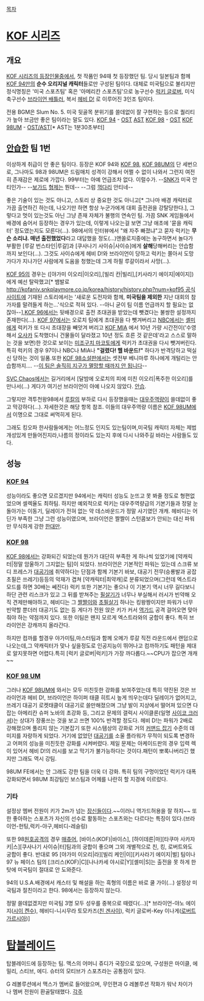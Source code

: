 [[목차]]
= [[KOF 시리즈]] =
== 개요 ==
[[KOF 시리즈의 등장인물]]중에서, 첫 작품인 94때 첫 등장했던 팀. 당시 일본팀과 함께  [[KOF 94]]만의 '''순수 오리지널 캐릭터'''들로만 구성된 팀이다. 대체로 미국팀으로 불리지만 정식명칭은 '미국 스포츠팀' 혹은 '아메리칸 스포츠팀'으로 농구선수 [[럭키 글로버]], 미식축구선수 [[브라이언 배틀러]], 복서 [[헤비 D!]] 로 이루어진 3인조 팀이다.

전용 BGM은 Slum No. 5. 미국 뒷골목 분위기를 쓸데없이 잘 구현하는 등으로 퀄리티가 높아 브금만 좋은 팀이라는 말도 있다.
[[KOF 94]] - [http://www.youtube.com/watch?v=uRszeQcxUog OST] [http://www.youtube.com/watch?v=Gegz6MDo-6o AST]
[[KOF 98]] - [http://www.youtube.com/watch?v=ALlXGnc5go8 OST]
[[KOF 98UM]] - [http://www.youtube.com/watch?v=o6MhQitbo-k OST/AST][* AST는 1분30초부터]
== [[안습]]한 팀 1번 ==
이상하게 취급이 안 좋은 팀이다. 등장은 KOF 94와 [[KOF 98]], [[KOF 98UM]]의 단 세번으로, 그나마도 98과 98UM은 드림매치 성격이 강해서 어쩔 수 없이 나와서 그런지 여전히 존재감은 제로에 가깝다. 99부터는 아예 언급조차 없다. 이럴수가. --[[SNK]]가 미국 안티인가-- --[[테리 보가드|보가드]] [[앤디 보가드|형제]]는 뭔데-- --그럼 [[장신|꺽다리]] 안티네-- 

좋은 기술이 있는 것도 아니고, 스토리 상 중요한 것도 아니고[* 그나마 배경 캐릭터로 가끔 출연하긴 하는데, 나오기만 하면 항상 누군가에게 대회 출전권을 강탈당한다.], 그렇다고 멋이 있는것도 아닌 그냥 존재 자체가 불행의 연속인 팀. 가끔 SNK 게임들에서 배경에 숨어서 등장하는 경우가 있는데, 이렇게 나오는걸 보면 그냥 애초에 '묻을 캐릭터' 정도였는지도 모른다(…). 98에서의 인터뷰에서 "왜 자주 빠졌냐"고 묻자 럭키는 '''무슨 소리냐. 매년 출전했었다'''라고 대답했을 정도(…)앤쏠로지중에는 농구하면서 놀다가 부활한 [루갈 번스타인|루갈]과 [쿠사나기 사이슈|사이슈]에게 '''살해'''당해버리는 안습함까지 보인다(…). 그것도 사이슈에게 헤비 D!와 브라이언이 당하고 럭키는 쫄아서 도망가다가 지나가던 사람에게 도움을 청했는데 그게 하필 루갈이라서 사망(…). 

[[KOF 95]]의 경우는 ([야가미 이오리|이오리],[빌리 칸|빌리],[키사라기 에이지|에이지])에게 예선 탈락했고[* 뱀발로 [[http://kofaniv.snkplaymore.co.jp/korea/history/history.php?num=kof95 공식 사이트]]에 기재된 스토리에서는 '새로운 도전자와 함께, '''미국팀을 제외한''' 지난 대회의 참가자를 말려들게 하는...'식으로 적혀 있다. --아니 굳이 팀 이름 언급까지 할 필요는 없잖아--],[[KOF 96]]에서는 뒷배경으로 출전 초대권을 받았는데 뺏겼다는 불쌍한 설정까지 존재한다(…). [[KOF 97]]에서는 오로치 팀에게 초대권을 다 뺏겨버리고 [[NBC]]에서는 [[셸미]]에게 럭키가 또 다시 초대장을 빼앗겨 버리고 [[KOF MIA]] 에서 10년 가량 시간전이('수영해서 [[오사카]] 도착했더니 건물들이 달라졌고 10년 정도 흐른 것 같은데'라고 스스로 말하는 것을 보면)한 것으로 보이는 [[미조구치 마코토]]에게 럭키가 초대권을 다시 뺏겨버린다. 특히 럭키의 경우 97이나 NBC나 MIA나 '''"걸렸다! 헬 바운드!"''' 하다가 반격당하고 떡실신 당하는 것이 일품.또한 [[KOF 98]]소설판에서는 셋전부 베니마루 하나에게 개털리는 안습함까지.... --[[이 팀은 솔직히 지구가 멸망할 때까지 안 됩니다]]--

[[SVC Chaos]]에서는 길거리에서 [달밤에 오로치의 피에 미친 이오리|폭주한 이오리]를 만나서(…) 게다가 여기선 브라이언이 아예 나오지 않았다. [[안습]]. 

그렇지만 격투천왕98에서 [[루칼]]의 부하로 다시 등장했을때는 [[대우주역량]]이 쓸데없이 좋고 막강하다(…). 자세한것은 해당 항목 참조. 이들의 대우주역량 이름은 [[KOF 98UM]]에서 이명으로 그대로 써먹히게 된다.

그래도 킹오파 한사람들에게는 어느정도 인지도 있는팀이며,미국팀 캐릭터 자체는 제법 개성있게 만들어진지라,나름의 정이라도 있는지 후에 다시 나와주길 바라는 사람들도 있다.

== 성능 ==
=== [[KOF 94]] ===
성능이라도 좋으면 모르겠지만 94에서는 캐릭터 성능도 눈뜨고 못 봐줄 정도로 형편없었으며 셀렉율도 최하팀. 하지만 예외적으로 럭키는 대우주역량급의 기본기들과 정말 눈돌아가는 이동기, 딜레이가 전혀 없는 약 데스바운드가 정말 사기였던 개캐. 헤비디는 어딘가 부족한 그냥 그런 성능이였으며, 브라이언은 짤짤이 스턴콤보가 안되는 대신 파워만 무식하게 강한 [[한대만]].

=== [[KOF 98]] ===
[[KOF 98]]에서는 강화되긴 되었는데 뭔가가 대단히 부족한 게 하나씩 있었기에 [약캐릭터|정말 암울하기 그지없는 팀]이 되었다. 브라이언은 기본적인 파워는 있는데 스크류 보디 프레스가 [[대공기]]에 취약하다는 단점과 함께 기본기 바보, 대공기 전무(승룡발과 공잡초필은 쓰레기)등등의 악재가 겹쳐 [약캐릭터|최약캐]로 분류되었으며(그런데 엑스트라 모드를 하면 30배는 쎄진다) 럭키 또한 기본기는 좋으나 이 기본기 역시 너무 길다보니 하단 관련 리스크가 있고 그 뒤를 받쳐주는 [[필살기]]가 너무나 부실해서 러시가 빈약해 오직 견제만해야하고, 헤비디는 그 [[짤짤이]]와 [[초필살기]] 하나는 킹왕짱이지만 파워가 너무 빈약할 뿐더러 대공기도 없는 등 게다가 전원 앉은 키가 커서 [[역가드]] 공격 걸어오면 맞아줘야 하는 약점까지 있다. 또한 이팀은 왠지 모르게 엑스트라와의 궁합이 좋다. 특히 브라이언은 강캐까지 올라간다.

하지만 컴까를 할경우 야가미팀,마스터팀과 함께 오메가 루갈 직전 라운드에서 랜덤으로 나오는데,그 약캐릭터가 맞나 싶을정도로 인공지능이 뛰어나고 컴까하기도 패턴을 제대로 알지못하면 어렵다.특히 [럭키 글로버|럭키]가 가장 까다롭다.~~CPU가 잡으면 개캐~~

=== [[KOF 98 UM]] ===
그러나 [[KOF 98UM]]에 와서는 모두 미친듯한 강화를 보여주었는데 특히 약진된 것은 브라이언과 헤비 D!, 브라이언은 하이퍼 태클 히트시 높게 띄우는데다 딜레이가 없어지고, 쓰레기 대공기 로켓태클이 대공기로 쓸만해졌으며 그냥 발이 지상에서 떨어져 있으면 다 잡는 아메리칸 슈퍼 노바의 초강화 등, 그리고 문제의 갤럭시 사이클론(일명 [[사이코 크러셔]])는 상대가 장풍쓰는 것을 보고 쓰면 100% 반격할 정도다. 헤비 D!는 파워가 2배로 강해졌으며 풀리지 않는 기본잡기 또한 시스템상의 강화로 거의 [[커맨드 잡기]] 수준의 데미지를 자랑하게 되었다. 거기에 없었던 [[대공기]]를 소울 플라워가 무적이 되도록 변경하고 어퍼의 성능을 미친듯한 강화를 시켜버렸다. 제일 문제는 아케이드판의 경우 입력 렉이 있어서 헤비 D!의 러시를 보고 막기가 불가능하다는 것이다.패턴이 뽀록나버리긴 했지만 그래도 역시 강팀.

98UM FE에서는 안 그래도 강한 팀을 더욱 더 강화. 특히 팀의 구멍이었던 럭키가 대폭 강화되면서 98UM 최강팀인 보스팀과 어께를 나란히 할 지경에 이르렀다.

=== 기타 ===
설정상 멤버 전원이 키가 2m가 넘는 [[장신]]들이다.~~이러니 역가드허용을 잘 하지~~ 또한 좋아하는 스포츠가 자신의 선수로 활동하는 스포츠와는 다르다는 특징이 있다.(브라이언-헌팅,럭키-야구,헤비디-레슬링)

또한 98[[원호공격]]의 경우 [[매츄어]], [바이스(KOF)|바이스], [하이데른|마][타쿠마 사카자키|스][쿠사나기 사이슈|터]팀과의 궁합이 좋으며 그외 개별적으로 친, 킹, 로버트와도 궁합이 좋다. 반대로 95 [야가미 이오리|라][빌리 케인|이][키사라기 에이지|벌] 팀이나 97 뉴 페이스 팀의 [크리스(KOF)|C][나나카세 야시로|Y][셸미|S]는 출전을 못 하게 한 탓에 미국팀이 절대로 안 도와준다.

94의 U.S.A.배경에서 캐스터 및 해설을 하는 흑형의 이름은 바로 쿨 가이(…) 설정상 미국팀과 절친이라고 한다. 98에서는 등장하지 않는다.

정말 쓸데없겠지만 미국팀 3명 모두 성우를 중복으로 때렸다(...)[* 브라이언-야노 에이지([[시이 켄수]]), 헤비디-니시무라 토모카즈([[친 겐사이]]), 럭키 글로버-Key 이나게([[로버트 가르시아]])]

= [[탑블레이드]] =
탑블레이드에 등장하는 팀. 맥스의 어머니 쥬디가 국장으로 있으며, 구성원은 마이클, 에밀리, 스티브, 에디. 슈터의 모티브가 스포츠라는 공통점이 있다.

G 레볼루션에서 맥스가 멤버로 들어왔으며, 무인편과 G 레볼루션 작화가 워낙 차이가 나 멤버 전원이 환골탈태했다.
[[각주]]

